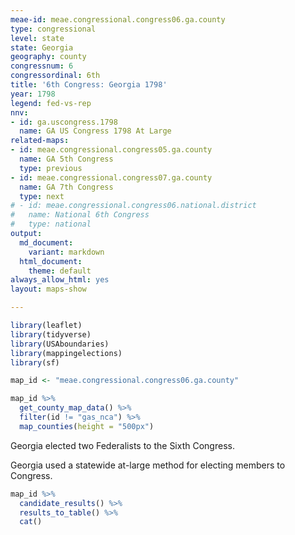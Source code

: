 ```yaml
---
meae-id: meae.congressional.congress06.ga.county
type: congressional
level: state
state: Georgia
geography: county
congressnum: 6
congressordinal: 6th
title: '6th Congress: Georgia 1798'
year: 1798
legend: fed-vs-rep
nnv:
- id: ga.uscongress.1798
  name: GA US Congress 1798 At Large
related-maps:
- id: meae.congressional.congress05.ga.county
  name: GA 5th Congress
  type: previous
- id: meae.congressional.congress07.ga.county
  name: GA 7th Congress
  type: next
# - id: meae.congressional.congress06.national.district
#   name: National 6th Congress
#   type: national
output:
  md_document:
    variant: markdown
  html_document:
    theme: default
always_allow_html: yes
layout: maps-show

---
```


```r
library(leaflet)
library(tidyverse)
library(USAboundaries)
library(mappingelections)
library(sf)

map_id <- "meae.congressional.congress06.ga.county"
```

<div class="map">

```r
map_id %>%
  get_county_map_data() %>%
  filter(id != "gas_nca") %>% 
  map_counties(height = "500px")
```

</div>

Georgia elected two Federalists to the Sixth Congress.

Georgia used a statewide at-large method for electing members to Congress.

<div class="results-table">

```r
map_id %>%
  candidate_results() %>%
  results_to_table() %>%
  cat()
```

</div>
